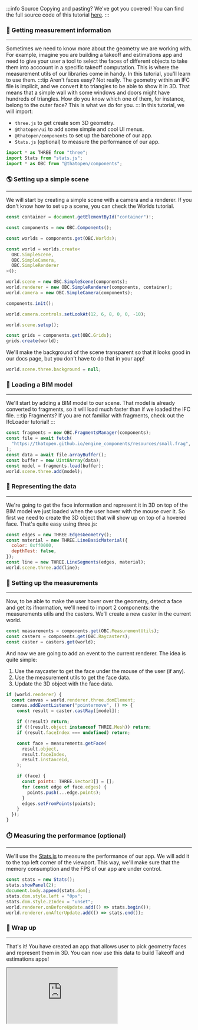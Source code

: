 :::info Source
Copying and pasting? We've got you covered! You can find the full source code of this tutorial [here](https://github.com/ThatOpen/engine_components/blob/main/packages/core/src/measurement/MeasurementUtils/example.ts).
:::

### 📏 Getting measurement information
---
Sometimes we need to know more about the geometry we are working with. For example, imagine you are building a takeoff and estimations app and need to give your user a tool to select the faces of different objects to take them into acccount in a specific takeoff computation. This is where the measurement utils of our libraries come in handy. In this tutorial, you'll learn to use them.
:::tip Aren't faces easy?
Not really. The geometry within an IFC file is implicit, and we convert it to triangles to be able to show it in 3D. That means that a simple wall with some windows and doors might have hundreds of triangles. How do you know which one of them, for instance, belong to the outer face? This is what we do for you.
:::
In this tutorial, we will import:
- `three.js` to get create som 3D geometry.
- `@thatopen/ui` to add some simple and cool UI menus.
- `@thatopen/components` to set up the barebone of our app.
- `Stats.js` (optional) to measure the performance of our app.

```js
import * as THREE from "three";
import Stats from "stats.js";
import * as OBC from "@thatopen/components";
```
### 🌎 Setting up a simple scene
---
We will start by creating a simple scene with a camera and a renderer. If you don't know how to set up a scene, you can check the Worlds tutorial.

```js
const container = document.getElementById("container")!;

const components = new OBC.Components();

const worlds = components.get(OBC.Worlds);

const world = worlds.create<
  OBC.SimpleScene,
  OBC.SimpleCamera,
  OBC.SimpleRenderer
>();

world.scene = new OBC.SimpleScene(components);
world.renderer = new OBC.SimpleRenderer(components, container);
world.camera = new OBC.SimpleCamera(components);

components.init();

world.camera.controls.setLookAt(12, 6, 8, 0, 0, -10);

world.scene.setup();

const grids = components.get(OBC.Grids);
grids.create(world);
```
We'll make the background of the scene transparent so that it looks good in our docs page, but you don't have to do that in your app!

```js
world.scene.three.background = null;
```
### 🧳 Loading a BIM model
---
We'll start by adding a BIM model to our scene. That model is already converted to fragments, so it will load much faster than if we loaded the IFC file.
:::tip Fragments?
If you are not familiar with fragments, check out the IfcLoader tutorial!
:::

```js
const fragments = new OBC.FragmentsManager(components);
const file = await fetch(
  "https://thatopen.github.io/engine_components/resources/small.frag",
);
const data = await file.arrayBuffer();
const buffer = new Uint8Array(data);
const model = fragments.load(buffer);
world.scene.three.add(model);
```
### 🧊 Representing the data
---
We're going to get the face information and represent it in 3D on top of the BIM model we just loaded when the user hover with the mouse over it. So first we need to create the 3D object that will show up on top of a hovered face. That's quite easy using three.js:

```js
const edges = new THREE.EdgesGeometry();
const material = new THREE.LineBasicMaterial({
  color: 0xff0000,
  depthTest: false,
});
const line = new THREE.LineSegments(edges, material);
world.scene.three.add(line);
```
### 📐 Setting up the measurements
---
Now, to be able to make the user hover over the geometry, detect a face and get its ifnormation, we'll need to import 2 components: the measurements utils and the casters. We'll create a new caster in the current world. 

```js
const measurements = components.get(OBC.MeasurementUtils);
const casters = components.get(OBC.Raycasters);
const caster = casters.get(world);
```
And now we are going to add an event to the current renderer. The idea is quite simple: 
1. Use the raycaster to get the face under the mouse of the user (if any). 
2. Use the measurement utils to get the face data.
3. Update the 3D object with the face data.

```js
if (world.renderer) {
  const canvas = world.renderer.three.domElement;
  canvas.addEventListener("pointermove", () => {
    const result = caster.castRay([model]);

    if (!result) return;
    if (!(result.object instanceof THREE.Mesh)) return;
    if (result.faceIndex === undefined) return;

    const face = measurements.getFace(
      result.object,
      result.faceIndex,
      result.instanceId,
    );

    if (face) {
      const points: THREE.Vector3[] = [];
      for (const edge of face.edges) {
        points.push(...edge.points);
      }
      edges.setFromPoints(points);
    }
  });
}
```
### ⏱️ Measuring the performance (optional)
---
We'll use the [Stats.js](https://github.com/mrdoob/stats.js) to measure the performance of our app. We will add it to the top left corner of the viewport. This way, we'll make sure that the memory consumption and the FPS of our app are under control.

```js
const stats = new Stats();
stats.showPanel(2);
document.body.append(stats.dom);
stats.dom.style.left = "0px";
stats.dom.style.zIndex = "unset";
world.renderer.onBeforeUpdate.add(() => stats.begin());
world.renderer.onAfterUpdate.add(() => stats.end());
```
### 🎉 Wrap up
---
That's it! You have created an app that allows user to pick geometry faces and represent them in 3D. You can now use this data to build Takeoff and estimations apps!



<iframe src="https://thatopen.github.io/engine_components/examples/MeasurementUtils"></iframe>